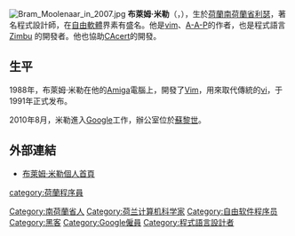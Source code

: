 {{expand|time=2011-04-26T15:52:42+00:00}}
[[File:Bram_Moolenaar_in_2007.jpg|thumb]]
'''布萊姆·米勒'''（{{lang-nl|Bram Moolenaar}}，{{bd|1961年||||catIdx=Moolenaar, Bram}}），生於[[荷蘭|荷蘭]][[南荷蘭省|南荷蘭省]][[利瑟|利瑟]]，著名程式設計師，在[[自由軟體|自由軟體]]界素有盛名。他是[[vim|vim]]、[[A-A-P|A-A-P]]的作者，也是程式語言 [[Zimbu|Zimbu]] 的開發者。他也協助[[CAcert|CAcert]]的開發。

==生平==
1988年，布萊姆·米勒在他的[[Amiga|Amiga]]電腦上，開發了[[Vim|Vim]]，用來取代傳統的[[vi|vi]]，于1991年正式发布。

2010年8月，米勒進入[[Google|Google]]工作，辦公室位於[[蘇黎世|蘇黎世]]。

==外部連結==
*[http://www.moolenaar.net/ 布萊姆·米勒個人首頁] {{Wayback|url=http://www.moolenaar.net/ |date=20110413100151 }}
{{DEFAULTSORT:Moolenaar, Bram}}
[[Category:南荷蘭省人|Category:南荷蘭省人]]
[[Category:荷兰计算机科学家|Category:荷兰计算机科学家]]
[[category:荷蘭程序員|category:荷蘭程序員]]
[[Category:自由软件程序员|Category:自由软件程序员]]
[[Category:黑客|Category:黑客]]
[[Category:Google僱員|Category:Google僱員]]
[[Category:程式語言設計者|Category:程式語言設計者]]